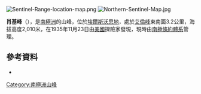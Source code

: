[[Image:Sentinel-Range-location-map.png|thumb]]
[[Image:Northern-Sentinel-Map.jpg|thumb]]

{{Coord|77|36|S|86|47|W||display=title}}

'''肖基峰'''（{{lang-en|Shockey Peak}}），是[[南極洲|南極洲]]的山峰，位於[[埃爾斯沃思地|埃爾斯沃思地]]，處於[[艾倫峰|艾倫峰]]東南面3.2公里，海拔高度2,010米，在1935年11月23日由[[美國|美國]]探險家發現，現時由[[南極條約體系|南極條約體系]]管理。

==參考資料==
*{{usgs-gazetteer}}

{{DEFAULTSORT:Shockey Peak}}
[[Category:南極洲山峰|Category:南極洲山峰]]


{{EllsworthLand-geo-stub}}